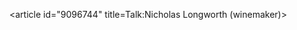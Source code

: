<article id="9096744" title=Talk:Nicholas Longworth (winemaker)>
	<talkpage id="9096744" title="Talk:Nicholas Longworth (winemaker)">
{{WikiProjectBannerShell|1=
{{WikiProject Biography
|living=no
|class=Start
|listas=Longworth, Nicholas
}}
{{WikiProject Wine|class=start|importance=mid|needs-picture=yes}}
{{WikiProject United States|class=Start|importance=Low|OH=yes|OH-importance=}}
}}
	</talkpage>
</article>